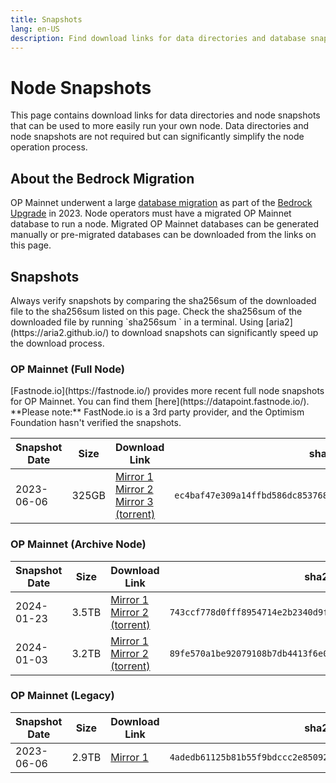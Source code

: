 ```yaml
---
title: Snapshots
lang: en-US
description: Find download links for data directories and database snapshots for running your own node.
---
```



# Node Snapshots

This page contains download links for data directories and node snapshots that can be used to more easily run your own node.
Data directories and node snapshots are not required but can significantly simplify the node operation process.

## About the Bedrock Migration

OP Mainnet underwent a large [database migration](https://web.archive.org/web/20240110231645/https://blog.oplabs.co/reproduce-bedrock-migration/) as part of the [Bedrock Upgrade](https://web.archive.org/web/20230608050602/https://blog.oplabs.co/introducing-optimism-bedrock/) in 2023.
Node operators must have a migrated OP Mainnet database to run a node.
Migrated OP Mainnet databases can be generated manually or pre-migrated databases can be downloaded from the links on this page.

## Snapshots

<Callout>
  Always verify snapshots by comparing the sha256sum of the downloaded file to the sha256sum listed on this page.
  Check the sha256sum of the downloaded file by running `sha256sum <filename>` in a terminal.
</Callout>

<Callout type="info">
  Using [aria2](https://aria2.github.io/) to download snapshots can significantly speed up the download process.
</Callout>

### OP Mainnet (Full Node)

<Callout type="info">
  [Fastnode.io](https://fastnode.io/) provides more recent full node snapshots for OP Mainnet. You can find them [here](https://datapoint.fastnode.io/).
  **Please note:** FastNode.io is a 3rd party provider, and the Optimism Foundation hasn't verified the snapshots.
</Callout>

| Snapshot Date | Size  | Download Link                                                                                                                                                                                                                                             | sha256sum                                                                                          |
| ------------- | ----- | --------------------------------------------------------------------------------------------------------------------------------------------------------------------------------------------------------------------------------------------------------- | -------------------------------------------------------------------------------------------------- |
| 2023-06-06    | 325GB | [Mirror 1](https://datadirs.optimism.io/mainnet-bedrock.tar.zst) <br /> [Mirror 2](https://op.datadirs.xyz/mainnet-bedrock.tar.zst) <br /> [Mirror 3 (torrent)](magnet:?xt=urn:btih:0eea90fa3da8cd88bfa34c70ccef64f5e643c4c1\&dn=mainnet-bedrock.tar.zst) | <span className="shasum">`ec4baf47e309a14ffbd586dc85376833de640c0f2a8d7355cb8a9e64c38bfcd1`</span> |

### OP Mainnet (Archive Node)

| Snapshot Date | Size  | Download Link                                                                                                                                                    | sha256sum                                                                                          |
| ------------- | ----- | ---------------------------------------------------------------------------------------------------------------------------------------------------------------- | -------------------------------------------------------------------------------------------------- |
| 2024-01-23    | 3.5TB | [Mirror 1](https://datadirs.optimism.io/mainnet-2024-01-23.tar.zst) <br /> [Mirror 2 (torrent)](https://datadirs.optimism.io/mainnet-2024-01-23.tar.zst.torrent) | <span className="shasum">`743ccf778d0fff8954714e2b2340d9f4ffd9be3f43c9dcefad927c2a6b9d05f5`</span> |
| 2024-01-03    | 3.2TB | [Mirror 1](https://datadirs.optimism.io/mainnet-2024-01-03.tar.zst) <br /> [Mirror 2 (torrent)](https://datadirs.optimism.io/mainnet-2024-01-03.tar.zst.torrent) | <span className="shasum">`89fe570a1be92079108b7db4413f6e0be213a791c0d8ff195f890cd92a6f1f7a`</span> |

### OP Mainnet (Legacy)

| Snapshot Date | Size  | Download Link                                                            | sha256sum                                                                                          |
| ------------- | ----- | ------------------------------------------------------------------------ | -------------------------------------------------------------------------------------------------- |
| 2023-06-06    | 2.9TB | [Mirror 1](https://datadirs.optimism.io/mainnet-legacy-archival.tar.zst) | <span className="shasum">`4adedb61125b81b55f9bdccc2e85092050c65ef2253c86e2b79569732b772829`</span> |
